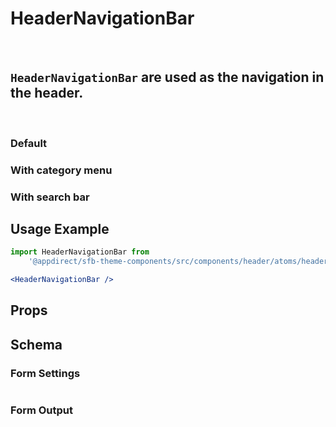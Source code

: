 

<Meta of={HeaderNavigationBarStories} />

# HeaderNavigationBar

<br />

## `HeaderNavigationBar` are used as the navigation in the header.

<br />

### Default

<Canvas>
  <Story of={HeaderNavigationBarStories.Default} />
</Canvas>

### With category menu

<Canvas>
  <Story of={HeaderNavigationBarStories.WithCategoryMenu} />
</Canvas>

### With search bar

<Canvas>
  <Story of={HeaderNavigationBarStories.WithSearchBar} />
</Canvas>

## Usage Example

```jsx
import HeaderNavigationBar from
    '@appdirect/sfb-theme-components/src/components/header/atoms/header-navigation-bar/HeaderNavigationBar';

<HeaderNavigationBar />
```

## Props

<ArgsTable of={HeaderNavigationBar} />

## Schema

### Form Settings

<table>
  <TableContentFromObject obj={settingsDocs} />
</table>

### Form Output

<FormOutput code={HeaderNavigationBar.schema().form} />
